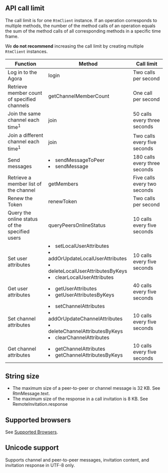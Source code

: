 <PlatformWrapper platform="web">

## API call limit

The call limit is for one <code>RtmClient</code> instance. If an operation corresponds to multiple methods, the number of the method calls of an operation equals the sum of the method calls of all corresponding methods in a specific time frame.

<div class="alert note">We <b>do not recommend</b> increasing the call limit by creating multiple <code>RtmClient</code> instances.</div>

| Function                                                    | Method                                                       | Call limit                 |
| ----------------------------------------------------------- | ------------------------------------------------------------ | ------------------------------ |
| Log in to the Agora <Vg k="SIG" />                                | <Link to="{{Global.SIGNALING_API_REF_WEB_ROOT}}/classes/rtmclient.html#login">login</Link> | Two calls per second         |
| Retrieve member count of specified channels | <Link to="{{Global.SIGNALING_API_REF_WEB_ROOT}}/classes/rtmclient.html#getchannelmembercount">getChannelMemberCount</Link> | One call per second |
| Join the same channel each time<sup>1</sup> | <Link to="{{Global.SIGNALING_API_REF_WEB_ROOT}}/classes/rtmchannel.html#join">join</Link> | 50 calls every three seconds |
| Join a different channel each time<sup>1</sup> | <Link to="{{Global.SIGNALING_API_REF_WEB_ROOT}}/classes/rtmchannel.html#join">join</Link> | Two calls every five seconds |
| Send messages | <li><Link to="{{Global.SIGNALING_API_REF_WEB_ROOT}}/classes/rtmclient.html#sendmessagetopeer">sendMessageToPeer</Link></li><li> <Link to="{{Global.SIGNALING_API_REF_WEB_ROOT}}/classes/rtmchannel.html#sendmessage">sendMessage</Link> </li> | 180 calls every three seconds          |
| Retrieve a member list of the channel                      | <Link to="{{Global.SIGNALING_API_REF_WEB_ROOT}}/classes/rtmchannel.html#getmembers">getMembers</Link> | Five calls every two seconds |
| Renew the Token        | <Link to="{{Global.SIGNALING_API_REF_WEB_ROOT}}/classes/rtmclient.html#renewtoken">renewToken</Link> | Two calls per second         |
| Query the online status of the specified users            | <Link to="{{Global.SIGNALING_API_REF_WEB_ROOT}}/classes/rtmclient.html#querypeersonlinestatus">queryPeersOnlineStatus</Link> | 10 calls every five seconds        |
| Set user attributes | <li><Link to="{{Global.SIGNALING_API_REF_WEB_ROOT}}/classes/rtmclient.html#setlocaluserattributes">setLocalUserAttributes</Link></li><li><Link to="{{Global.SIGNALING_API_REF_WEB_ROOT}}/classes/rtmclient.html#addorupdatelocaluserattributes">addOrUpdateLocalUserAttributes</Link></li><li><Link to="{{Global.SIGNALING_API_REF_WEB_ROOT}}/classes/rtmclient.html#deletelocaluserattributesbykeys">deleteLocalUserAttributesByKeys</Link></li><li><Link to="{{Global.SIGNALING_API_REF_WEB_ROOT}}/classes/rtmclient.html#clearlocaluserattributes">clearLocalUserAttributes</Link></li>  | 10 calls every five seconds          |
| Get user attributes | <li><Link to="{{Global.SIGNALING_API_REF_WEB_ROOT}}/classes/rtmclient.html#getuserattributes">getUserAttributes</Link></li><li> <Link to="{{Global.SIGNALING_API_REF_WEB_ROOT}}/classes/rtmclient.html#getuserattributesbykeys">getUserAttributesByKeys</Link></li>  | 40 calls every five seconds          |
| Set channel attributes | <li><Link to="{{Global.SIGNALING_API_REF_WEB_ROOT}}/classes/rtmclient.html#setchannelattributes">setChannelAttributes</Link></li><li><Link to="{{Global.SIGNALING_API_REF_WEB_ROOT}}/classes/rtmclient.html#addorupdatechannelattributes">addOrUpdateChannelAttributes</Link></li><li><Link to="{{Global.SIGNALING_API_REF_WEB_ROOT}}/classes/rtmclient.html#deletechannelattributesbykeys">deleteChannelAttributesByKeys</Link></li><li> <Link to="{{Global.SIGNALING_API_REF_WEB_ROOT}}/classes/rtmclient.html#clearchannelattributes">clearChannelAttributes</Link></li>  | 10 calls every five seconds          |
| Get channel attributes | <li><Link to="{{Global.SIGNALING_API_REF_WEB_ROOT}}/classes/rtmclient.html#getchannelattributes">getChannelAttributes</Link></li><li> <Link to="{{Global.SIGNALING_API_REF_WEB_ROOT}}/classes/rtmclient.html#getchannelattributesbykeys">getChannelAttributesByKeys</Link></li>  | 10 calls every five seconds          |


## String size

- The maximum size of a peer-to-peer or channel message is 32 KB. See <Link to="{{Global.SIGNALING_API_REF_WEB_ROOT}}/interfaces/rtmtextmessage.html#text">RtmMessage.text</Link>.
- The maximum size of the response in a call invitation is 8 KB. See <Link to="{{Global.SIGNALING_API_REF_WEB_ROOT}}/classes/remoteinvitation.html#response">RemoteInvitation.response</Link>
	
## Supported browsers
	
See [Supported Browsers](./supported-platforms).

## Unicode support 

Supports channel and peer-to-peer messages, invitation content, and invitation response in UTF-8 only. 



</PlatformWrapper>